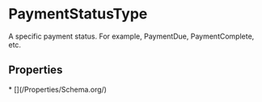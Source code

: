   
# PaymentStatusType

A specific payment status. For example, PaymentDue, PaymentComplete, etc.

## Properties

<Grid>
* [](/Properties/Schema.org/)
</Grid>

